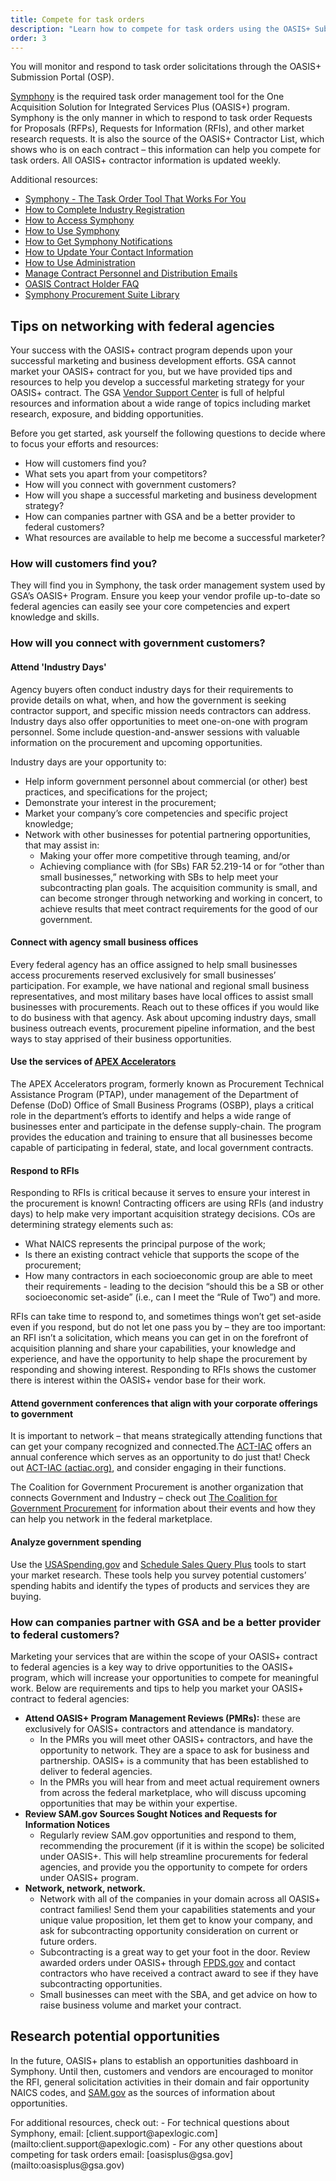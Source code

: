 ```yaml
---
title: Compete for task orders
description: "Learn how to compete for task orders using the OASIS+ Submission Portal and get tips on responding to RFIs and RFPs, marketing, and networking."
order: 3
---
```


You will monitor and respond to task order solicitations through the OASIS+ Submission Portal (OSP).

[Symphony](https://oasis.app.cloud.gov/) is the required task order management tool for the One Acquisition Solution for Integrated Services Plus (OASIS+) program. Symphony is the only manner in which to respond to task order Requests for Proposals (RFPs), Requests for Information (RFIs), and other market research requests. It is also the source of the OASIS+ Contractor List, which shows who is on each contract – this information can help you compete for task orders. All OASIS+ contractor information is updated weekly.

Additional resources:

- [Symphony - The Task Order Tool That Works For You](https://youtu.be/cQ4zVfA8MAY)
- [How to Complete Industry Registration](https://gettingstarted.apexlogic.com/support/solutions/folders/35000230645)
- [How to Access Symphony](https://gettingstarted.apexlogic.com/support/solutions/folders/35000230645)
- [How to Use Symphony](https://industrysupport.apexlogic.com/support/solutions/articles/35000213246-how-to-use-symphony)
- [How to Get Symphony Notifications](https://industrysupport.apexlogic.com/support/solutions/articles/35000213342-how-to-get-symphony-notifications)
- [How to Update Your Contact Information](https://industrysupport.apexlogic.com/support/solutions/articles/35000228579-how-to-update-your-contact-information)
- [How to Use Administration](https://industrysupport.apexlogic.com/support/solutions/articles/35000211061-how-to-use-administration)
- [Manage Contract Personnel and Distribution Emails](https://industrysupport.apexlogic.com/support/solutions/articles/35000213341-how-to-manage-your-points-of-contact)
- [OASIS Contract Holder FAQ](https://industrysupport.apexlogic.com/support/solutions/articles/35000191394-oasis-contract-holder-faq)
- [Symphony Procurement Suite Library](https://gettingstarted.apexlogic.com/support/solutions/35000138391&sa=D&source=docs&ust=1712862334763388&usg=AOvVaw2CWE3y8b_BCE9y2W3WNdvY)

## Tips on networking with federal agencies 
Your success with the OASIS+ contract program depends upon your successful marketing and business development efforts. GSA cannot market your OASIS+ contract for you, but we have provided  tips and resources to help you develop a successful marketing strategy for your OASIS+ contract. The GSA [Vendor Support Center](https://vsc.gsa.gov/) is full of helpful resources and information about a wide range of topics including market research, exposure, and bidding opportunities. 

Before you get started, ask yourself the following questions to decide where to focus your efforts and resources:

- How will customers find you?
- What sets you apart from your competitors?
- How will you connect with government customers?
- How will you shape a successful marketing and business development strategy?
- How can companies partner with GSA and be a better provider to federal customers?
- What resources are available to help me become a successful marketer?
### How will customers find you?
They will find you in Symphony, the task order management system used by GSA’s OASIS+ Program. Ensure you keep your vendor profile up-to-date so federal agencies can easily see your core competencies and expert knowledge and skills.

### How will you connect with government customers?

#### Attend 'Industry Days'
Agency buyers often conduct industry days for their requirements to provide details on what, when, and how the government is seeking contractor support, and specific mission needs contractors can address. Industry days also offer opportunities to meet one-on-one with program personnel. Some include question-and-answer sessions with valuable information on the procurement and upcoming opportunities. 


Industry days are your opportunity to:

- Help inform government personnel about commercial (or other) best practices, and specifications for the project; 
- Demonstrate your interest in the procurement;
- Market your company’s core competencies and specific project knowledge; 
- Network with other businesses for potential partnering opportunities, that may assist in: 
    * Making your offer more competitive through teaming, and/or
    * Achieving compliance with (for SBs) FAR 52.219-14 or for “other than small businesses,” networking with SBs to help meet your subcontracting plan goals. The acquisition community is small, and can become stronger through networking and working in concert, to achieve results that meet contract requirements for the good of our government.

#### Connect with agency small business offices
Every federal agency has an office assigned to help small businesses access procurements reserved exclusively for small businesses’ participation. For example, we have national and regional small business representatives, and most military bases have local offices to assist small businesses with procurements. Reach out to these offices if you would like to do business with that agency. Ask about upcoming industry days, small business outreach events, procurement pipeline information, and the best ways to stay apprised of their business opportunities.

#### Use the services of [APEX Accelerators](http://www.apexaccelerators.us)
The APEX Accelerators program, formerly known as Procurement Technical Assistance Program (PTAP), under management of the Department of Defense (DoD) Office of Small Business Programs (OSBP), plays a critical role in the department’s efforts to identify and helps a wide range of businesses enter and participate in the defense supply-chain. The program provides the education and training to ensure that all businesses become capable of participating in federal, state, and local government contracts. 

#### Respond to RFIs
Responding to RFIs is critical because it serves to ensure your interest in the procurement is known! Contracting officers are using RFIs (and industry days) to help make very important acquisition strategy decisions. COs are determining strategy elements such as: 

- What NAICS represents the principal purpose of the work; 
- Is there an existing contract vehicle that supports the scope of the procurement; 
- How many contractors in each socioeconomic group are able to meet their requirements - leading to the decision “should this be a SB or other socioeconomic set-aside” (i.e., can I meet the “Rule of Two”) and more. 

RFIs can take time to respond to, and sometimes things won’t get set-aside even if you respond, but do not let one pass you by – they are too important: an RFI isn’t a solicitation, which means you can get in on the forefront of acquisition planning and share your capabilities, your knowledge and experience, and have the opportunity to help shape the procurement by responding and showing interest. Responding to RFIs shows the customer there is interest within the OASIS+ vendor base for their work.

#### Attend government conferences that align with your corporate offerings to government

It is important to network – that means strategically attending functions that can get your company recognized and connected.The [ACT-IAC](https://www.actiac.org/) offers an annual conference which serves as an opportunity to do just that! Check out [ACT-IAC (actiac.org)](https://www.actiac.org/), and consider engaging in their functions.

The Coalition for Government Procurement is another organization  that connects Government and Industry –  check out [The Coalition for Government Procurement](https://thecgp.org/) for information about their events and how they can help you network in the federal marketplace.

#### Analyze government spending
Use the [USASpending.gov](http://usaspending.gov/) and [Schedule Sales Query Plus](https://d2d.gsa.gov/report/fas-schedule-sales-query-plus-ssq) tools to start your market research. These tools help you survey potential customers’ spending habits and identify the types of products and services they are buying.

### How can companies partner with GSA and be a better provider to federal customers? 

Marketing your services that are within the scope of your OASIS+ contract to federal agencies is a key way to drive opportunities to the OASIS+ program, which will increase your opportunities to compete for meaningful work. Below are requirements and tips to help you market your OASIS+ contract to federal agencies: 

- **Attend OASIS+ Program Management Reviews (PMRs):** these are exclusively for OASIS+ contractors and attendance is mandatory. 
    * In the PMRs you will meet other OASIS+ contractors, and  have the opportunity to network. They are a space to ask for business and partnership.  OASIS+ is a community that has been established to deliver to federal agencies.
    * In the PMRs you will hear from and meet actual requirement owners from across the federal marketplace, who will discuss upcoming opportunities that may be within your expertise.
- **Review SAM.gov Sources Sought Notices and Requests for Information Notices**
    * Regularly review SAM.gov opportunities and respond to them, recommending the procurement (if it is within the scope) be solicited under OASIS+. This will help streamline procurements for federal agencies, and provide you the opportunity to compete for orders under OASIS+ program.
- **Network, network, network.**
    * Network with all of the companies in your domain across all OASIS+ contract families! Send them your capabilities statements and your unique value proposition, let them get to know your company, and ask for subcontracting opportunity consideration on current or future orders.
    * Subcontracting is a great way to get your foot in the door. Review awarded orders under OASIS+ through [FPDS.gov](http://FPDS.gov) and contact contractors who have received a contract award to see if they have subcontracting opportunities.
    * Small businesses can meet with the SBA, and get advice on how to raise business volume and market your contract. 
## Research potential opportunities
In the future, OASIS+ plans to establish an opportunities dashboard in Symphony. Until then, customers and vendors are encouraged to monitor the RFI, general solicitation activities in their domain and fair opportunity NAICS codes, and [SAM.gov](http://SAM.gov) as the sources of information about opportunities. 

<SummaryBox header="Have a question about competing for task orders?">
    For additional resources, check out:
    - For technical questions about Symphony, email: [client.support@apexlogic.com](mailto:client.support@apexlogic.com)
    - For any other questions about competing for task orders email: [oasisplus@gsa.gov](mailto:oasisplus@gsa.gov)
</SummaryBox>